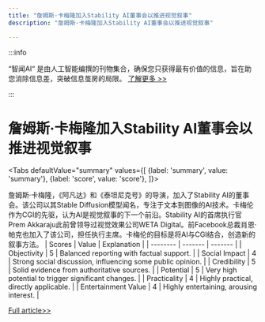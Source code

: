 ```yaml
---
title: "詹姆斯·卡梅隆加入Stability AI董事会以推进视觉叙事"
description: "詹姆斯·卡梅隆加入Stability AI董事会以推进视觉叙事"

---
```



:::info

“智闻AI“ 是由人工智能编撰的刊物集合，确保您只获得最有价值的信息，旨在助您消除信息差，突破信息茧房的局限。  [了解更多 >>](/)

:::

# 詹姆斯·卡梅隆加入Stability AI董事会以推进视觉叙事


<Tabs
	defaultValue="summary"
	values={[
	{label: 'summary', value: 'summary'},
	{label: 'score', value: 'score'},
]}>
<TabItem value="summary">


詹姆斯·卡梅隆，《阿凡达》和《泰坦尼克号》的导演，加入了Stability AI的董事会。该公司以其Stable Diffusion模型闻名，专注于文本到图像的AI技术。卡梅伦作为CGI的先驱，认为AI是视觉叙事的下一个前沿。Stability AI的首席执行官Prem Akkaraju此前曾领导过视觉效果公司WETA Digital。前Facebook总裁肖恩·帕克也加入了该公司，担任执行主席。卡梅伦的目标是将AI与CGI结合，创造新的叙事方法。
</TabItem>
<TabItem value="score">
	| Scores     | Value   | Explanation |
	| -------- | ------- | ------- |
	| Objectivity  | 5    | Balanced reporting with factual support.    |
	| Social Impact | 4     | Strong social discussion, influencing some public opinion.    |
	| Credibility    | 5    | Solid evidence from authoritative sources.    |
	| Potential    | 5    | Very high potential to trigger significant changes.    |
	| Practicality    | 4    | Highly practical, directly applicable.    |
	| Entertainment Value    | 4    | Highly entertaining, arousing interest.    |
</TabItem>
</Tabs>

[Full article>>](https://entertainment.slashdot.org/story/24/09/24/2124251/james-cameron-joins-board-of-stability-ai-in-coup-for-tech-firm?utm_source=rss1.0mainlinkanon&utm_medium=feed)
